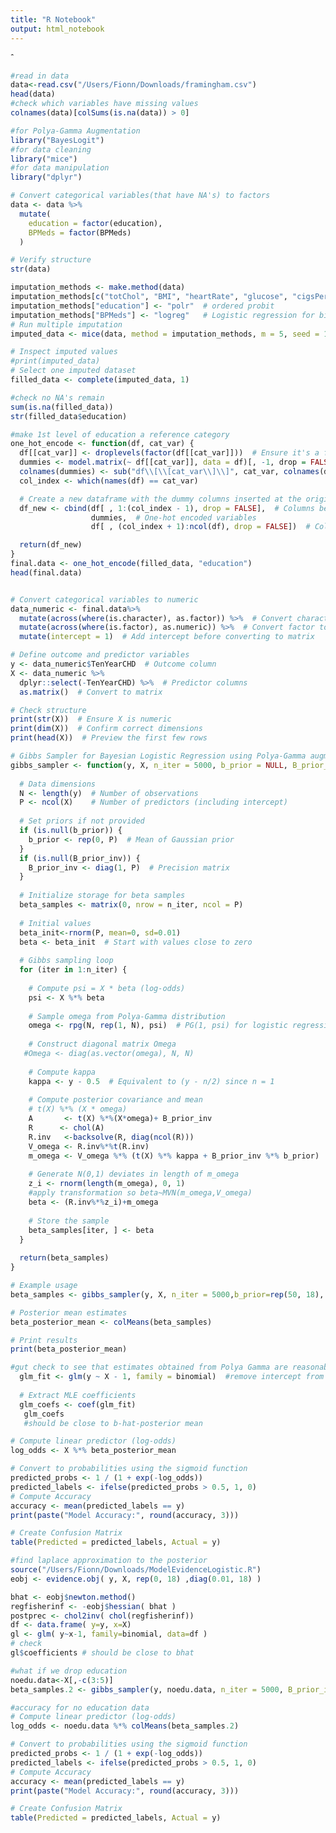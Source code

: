 ```yaml
---
title: "R Notebook"
output: html_notebook
---
```

ˆ

```r
#read in data
data<-read.csv("/Users/Fionn/Downloads/framingham.csv")
head(data)
#check which variables have missing values
colnames(data)[colSums(is.na(data)) > 0]

```

```r
#for Polya-Gamma Augmentation
library("BayesLogit")
#for data cleaning
library("mice")
#for data manipulation
library("dplyr")
```


```r
# Convert categorical variables(that have NA's) to factors
data <- data %>%
  mutate(
    education = factor(education),
    BPMeds = factor(BPMeds)
  )

# Verify structure
str(data)
```


```r
imputation_methods <- make.method(data)
imputation_methods[c("totChol", "BMI", "heartRate", "glucose", "cigsPerDay")] <- "pmm"  # Predictive Mean Matching
imputation_methods["education"] <- "polr"  # ordered probit
imputation_methods["BPMeds"] <- "logreg"   # Logistic regression for binary categorical
# Run multiple imputation
imputed_data <- mice(data, method = imputation_methods, m = 5, seed = 123)

# Inspect imputed values
#print(imputed_data)
# Select one imputed dataset
filled_data <- complete(imputed_data, 1)

```

```r
#check no NA's remain
sum(is.na(filled_data))
str(filled_data$education)
```



```r
#make 1st level of education a reference category
one_hot_encode <- function(df, cat_var) {
  df[[cat_var]] <- droplevels(factor(df[[cat_var]]))  # Ensure it's a factor
  dummies <- model.matrix(~ df[[cat_var]], data = df)[, -1, drop = FALSE]  # Remove first column (reference)
  colnames(dummies) <- sub("df\\[\\[cat_var\\]\\]", cat_var, colnames(dummies))  #  # Find the original column index
  col_index <- which(names(df) == cat_var)

  # Create a new dataframe with the dummy columns inserted at the original position
  df_new <- cbind(df[ , 1:(col_index - 1), drop = FALSE],  # Columns before categorical
                  dummies,  # One-hot encoded variables
                  df[ , (col_index + 1):ncol(df), drop = FALSE])  # Columns after

  return(df_new)
}
final.data <- one_hot_encode(filled_data, "education")
head(final.data)



```


```r

# Convert categorical variables to numeric
data_numeric <- final.data%>%
  mutate(across(where(is.character), as.factor)) %>%  # Convert character to factor
  mutate(across(where(is.factor), as.numeric)) %>%  # Convert factor to numeric
  mutate(intercept = 1)  # Add intercept before converting to matrix

# Define outcome and predictor variables
y <- data_numeric$TenYearCHD  # Outcome column
X <- data_numeric %>%
  dplyr::select(-TenYearCHD) %>%  # Predictor columns
  as.matrix()  # Convert to matrix

# Check structure
print(str(X))  # Ensure X is numeric
print(dim(X))  # Confirm correct dimensions
print(head(X))  # Preview the first few rows

```



```r

# Gibbs Sampler for Bayesian Logistic Regression using Polya-Gamma augmentation
gibbs_sampler <- function(y, X, n_iter = 5000, b_prior = NULL, B_prior_inv = NULL) {
  
  # Data dimensions
  N <- length(y)  # Number of observations
  P <- ncol(X)    # Number of predictors (including intercept)
  
  # Set priors if not provided
  if (is.null(b_prior)) {
    b_prior <- rep(0, P)  # Mean of Gaussian prior
  }
  if (is.null(B_prior_inv)) {
    B_prior_inv <- diag(1, P)  # Precision matrix 
  }
  
  # Initialize storage for beta samples
  beta_samples <- matrix(0, nrow = n_iter, ncol = P)
  
  # Initial values
  beta_init<-rnorm(P, mean=0, sd=0.01)
  beta <- beta_init  # Start with values close to zero
  
  # Gibbs sampling loop
  for (iter in 1:n_iter) {
    
    # Compute psi = X * beta (log-odds)
    psi <- X %*% beta
    
    # Sample omega from Polya-Gamma distribution
    omega <- rpg(N, rep(1, N), psi)  # PG(1, psi) for logistic regression
    
    # Construct diagonal matrix Omega
   #Omega <- diag(as.vector(omega), N, N)
    
    # Compute kappa
    kappa <- y - 0.5  # Equivalent to (y - n/2) since n = 1
    
    # Compute posterior covariance and mean
    # t(X) %*% (X * omega)
    A       <- t(X) %*%(X*omega)+ B_prior_inv
    R      <- chol(A)
    R.inv   <-backsolve(R, diag(ncol(R)))
    V_omega <- R.inv%*%t(R.inv)
    m_omega <- V_omega %*% (t(X) %*% kappa + B_prior_inv %*% b_prior)
    
    # Generate N(0,1) deviates in length of m_omega
    z_i <- rnorm(length(m_omega), 0, 1)
    #apply transformation so beta~MVN(m_omega,V_omega)
    beta <- (R.inv%*%z_i)+m_omega
    
    # Store the sample
    beta_samples[iter, ] <- beta
  }
  
  return(beta_samples)
}

# Example usage
beta_samples <- gibbs_sampler(y, X, n_iter = 5000,b_prior=rep(50, 18), B_prior_inv=diag(10, 18))

# Posterior mean estimates
beta_posterior_mean <- colMeans(beta_samples)

# Print results
print(beta_posterior_mean)

```


```r
#gut check to see that estimates obtained from Polya Gamma are reasonable
  glm_fit <- glm(y ~ X - 1, family = binomial)  #remove intercept from X
  
  # Extract MLE coefficients
  glm_coefs <- coef(glm_fit)
   glm_coefs
   #should be close to b-hat-posterior mean
```



```r
# Compute linear predictor (log-odds)
log_odds <- X %*% beta_posterior_mean  

# Convert to probabilities using the sigmoid function
predicted_probs <- 1 / (1 + exp(-log_odds))
predicted_labels <- ifelse(predicted_probs > 0.5, 1, 0)
# Compute Accuracy
accuracy <- mean(predicted_labels == y)
print(paste("Model Accuracy:", round(accuracy, 3)))

# Create Confusion Matrix
table(Predicted = predicted_labels, Actual = y)

```


```r
#find laplace approximation to the posterior
source("/Users/Fionn/Downloads/ModelEvidenceLogistic.R")
eobj <- evidence.obj( y, X, rep(0, 18) ,diag(0.01, 18) )

bhat <- eobj$newton.method()
regfisherinf <- -eobj$hessian( bhat )
postprec <- chol2inv( chol(regfisherinf)) 
df <- data.frame( y=y, x=X)
gl <- glm( y~x-1, family=binomial, data=df )
# check
gl$coefficients # should be close to bhat
```





```r
#what if we drop education
noedu.data<-X[,-c(3:5)]
beta_samples.2 <- gibbs_sampler(y, noedu.data, n_iter = 5000, B_prior_inv=diag(0.01, 15))
```


```r
#accuracy for no education data
# Compute linear predictor (log-odds)
log_odds <- noedu.data %*% colMeans(beta_samples.2) 

# Convert to probabilities using the sigmoid function
predicted_probs <- 1 / (1 + exp(-log_odds))
predicted_labels <- ifelse(predicted_probs > 0.5, 1, 0)
# Compute Accuracy
accuracy <- mean(predicted_labels == y)
print(paste("Model Accuracy:", round(accuracy, 3)))

# Create Confusion Matrix
table(Predicted = predicted_labels, Actual = y)

```


